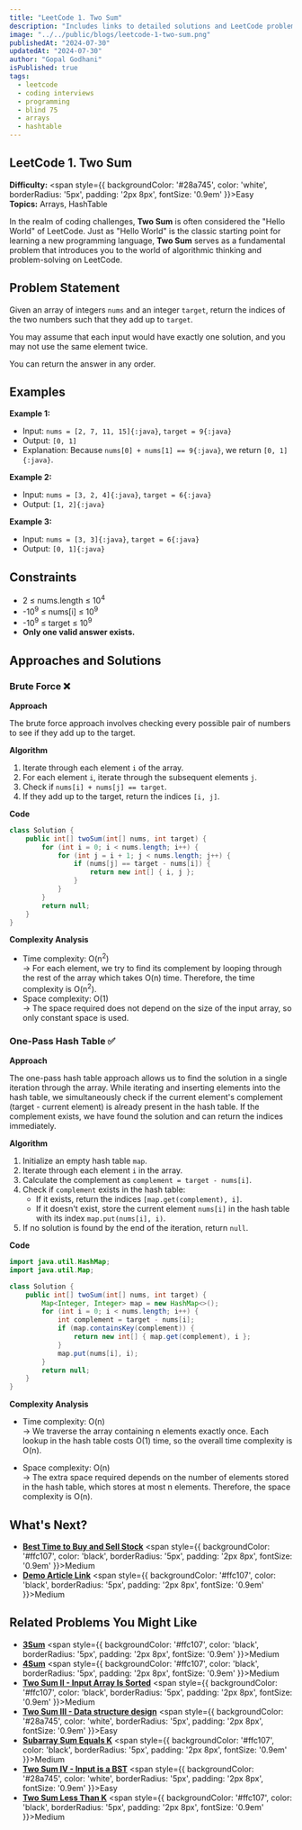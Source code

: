 ```yaml
---
title: "LeetCode 1. Two Sum"
description: "Includes links to detailed solutions and LeetCode problem pages."
image: "../../public/blogs/leetcode-1-two-sum.png"
publishedAt: "2024-07-30"
updatedAt: "2024-07-30"
author: "Gopal Godhani"
isPublished: true
tags:
  - leetcode
  - coding interviews
  - programming
  - blind 75
  - arrays
  - hashtable
---
```


## LeetCode 1. Two Sum

**Difficulty:** <span style={{ backgroundColor: '#28a745', color: 'white', borderRadius: '5px', padding: '2px 8px', fontSize: '0.9em' }}>Easy</span>  
**Topics:** Arrays, HashTable

In the realm of coding challenges, **Two Sum** is often considered the "Hello World" of LeetCode. Just as "Hello World" is the classic starting point for learning a new programming language, **Two Sum** serves as a fundamental problem that introduces you to the world of algorithmic thinking and problem-solving on LeetCode.

## Problem Statement

Given an array of integers `nums` and an integer `target`, return the indices of the two numbers such that they add up to `target`.

You may assume that each input would have exactly one solution, and you may not use the same element twice.

You can return the answer in any order.

## Examples

**Example 1:**

- Input: `nums = [2, 7, 11, 15]{:java}`, `target = 9{:java}`
- Output: `[0, 1]`
- Explanation: Because `nums[0] + nums[1] == 9{:java}`, we return `[0, 1]{:java}`.

**Example 2:**

- Input: `nums = [3, 2, 4]{:java}`, `target = 6{:java}`
- Output: `[1, 2]{:java}`

**Example 3:**

- Input: `nums = [3, 3]{:java}`, `target = 6{:java}`
- Output: `[0, 1]{:java}`

## Constraints

- 2 ≤ nums.length ≤ 10<sup>4</sup>
- -10<sup>9</sup> ≤ nums[i] ≤ 10<sup>9</sup>
- -10<sup>9</sup> ≤ target ≤ 10<sup>9</sup>
- **Only one valid answer exists.**

## Approaches and Solutions

### Brute Force ❌

**Approach**

The brute force approach involves checking every possible pair of numbers to see if they add up to the target.

**Algorithm**

1. Iterate through each element `i` of the array.
2. For each element `i`, iterate through the subsequent elements `j`.
3. Check if `nums[i] + nums[j] == target`.
4. If they add up to the target, return the indices `[i, j]`.

**Code**

```java title="Java"
class Solution {
    public int[] twoSum(int[] nums, int target) {
        for (int i = 0; i < nums.length; i++) {
            for (int j = i + 1; j < nums.length; j++) {
                if (nums[j] == target - nums[i]) {
                    return new int[] { i, j };
                }
            }
        }
        return null;
    }
}
```

**Complexity Analysis**

- Time complexity: O(n<sup>2</sup>)  
  → For each element, we try to find its complement by looping through the rest of the array which takes O(n) time. Therefore, the time complexity is O(n<sup>2</sup>).
- Space complexity: O(1)  
  → The space required does not depend on the size of the input array, so only constant space is used.

### One-Pass Hash Table ✅

**Approach**

The one-pass hash table approach allows us to find the solution in a single iteration through the array. While iterating and inserting elements into the hash table, we simultaneously check if the current element's complement (target - current element) is already present in the hash table. If the complement exists, we have found the solution and can return the indices immediately.

**Algorithm**

1. Initialize an empty hash table `map`.
2. Iterate through each element `i` in the array.
3. Calculate the complement as `complement = target - nums[i]`.
4. Check if `complement` exists in the hash table:
   - If it exists, return the indices `[map.get(complement), i]`.
   - If it doesn't exist, store the current element `nums[i]` in the hash table with its index `map.put(nums[i], i)`.
5. If no solution is found by the end of the iteration, return `null`.

**Code**

```java title="Java"
import java.util.HashMap;
import java.util.Map;

class Solution {
    public int[] twoSum(int[] nums, int target) {
        Map<Integer, Integer> map = new HashMap<>();
        for (int i = 0; i < nums.length; i++) {
            int complement = target - nums[i];
            if (map.containsKey(complement)) {
                return new int[] { map.get(complement), i };
            }
            map.put(nums[i], i);
        }
        return null;
    }
}
```

**Complexity Analysis**

- Time complexity: O(n)  
  → We traverse the array containing n elements exactly once. Each lookup in the hash table costs O(1) time, so the overall time complexity is O(n).

- Space complexity: O(n)  
  → The extra space required depends on the number of elements stored in the hash table, which stores at most n elements. Therefore, the space complexity is O(n).

## What's Next?

- [**Best Time to Buy and Sell Stock**](https://leetcode.com/problems/best-time-to-buy-and-sell-stock/) <span style={{ backgroundColor: '#ffc107', color: 'black', borderRadius: '5px', padding: '2px 8px', fontSize: '0.9em' }}>Medium</span>
- [**Demo Article Link**](/blogs/blind-75-leetcode-questions) <span style={{ backgroundColor: '#ffc107', color: 'black', borderRadius: '5px', padding: '2px 8px', fontSize: '0.9em' }}>Medium</span>

## Related Problems You Might Like

- [**3Sum**](https://leetcode.com/problems/3sum/) <span style={{ backgroundColor: '#ffc107', color: 'black', borderRadius: '5px', padding: '2px 8px', fontSize: '0.9em' }}>Medium</span>
- [**4Sum**](https://leetcode.com/problems/4sum/description/) <span style={{ backgroundColor: '#ffc107', color: 'black', borderRadius: '5px', padding: '2px 8px', fontSize: '0.9em' }}>Medium</span>
- [**Two Sum II - Input Array Is Sorted**](https://leetcode.com/problems/two-sum-ii-input-array-is-sorted/description/) <span style={{ backgroundColor: '#ffc107', color: 'black', borderRadius: '5px', padding: '2px 8px', fontSize: '0.9em' }}>Medium</span>
- [**Two Sum III - Data structure design**](https://leetcode.com/problems/two-sum-iii-data-structure-design/description/) <span style={{ backgroundColor: '#28a745', color: 'white', borderRadius: '5px', padding: '2px 8px', fontSize: '0.9em' }}>Easy</span>
- [**Subarray Sum Equals K**](https://leetcode.com/problems/subarray-sum-equals-k/description/) <span style={{ backgroundColor: '#ffc107', color: 'black', borderRadius: '5px', padding: '2px 8px', fontSize: '0.9em' }}>Medium</span>
- [**Two Sum IV - Input is a BST**](https://leetcode.com/problems/two-sum-iv-input-is-a-bst/description/) <span style={{ backgroundColor: '#28a745', color: 'white', borderRadius: '5px', padding: '2px 8px', fontSize: '0.9em' }}>Easy</span>
- [**Two Sum Less Than K**](https://leetcode.com/problems/two-sum-less-than-k/description/) <span style={{ backgroundColor: '#ffc107', color: 'black', borderRadius: '5px', padding: '2px 8px', fontSize: '0.9em' }}>Medium</span>

